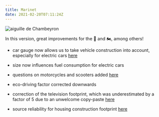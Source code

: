 ```yaml
---
title: Marinet
date: 2021-02-20T07:11:24Z
---
```


![aiguille de Chambeyron](https://upload.wikimedia.org/wikipedia/commons/thumb/8/86/Chambeyron-lac_du_marinet.jpg/640px-Chambeyron-lac_du_marinet.jpg)

In this version, great improvements for the 🚗 and 🏍, among others!

- car gauge now allows us to take vehicle construction into account, especially for electric cars <a href="https://github.com/betagouv/ecolab-data/pull/888">here</a>
- size now influences fuel consumption for electric cars
- questions on motorcycles and scooters added <a href="https://github.com/betagouv/ecolab-data/pull/891">here</a>
- eco-driving factor corrected downwards 
- correction of the television footprint, which was underestimated by a factor of 5 due to an unwelcome copy-paste <a href="https://github.com/betagouv/ecolab-data/pull/889/commits/bed18fa7150e5676460546347721e7f9b5e19a08">here</a>

- source reliability for housing construction footprint <a href="https://github.com/betagouv/ecolab-data/pull/908">here</a>
